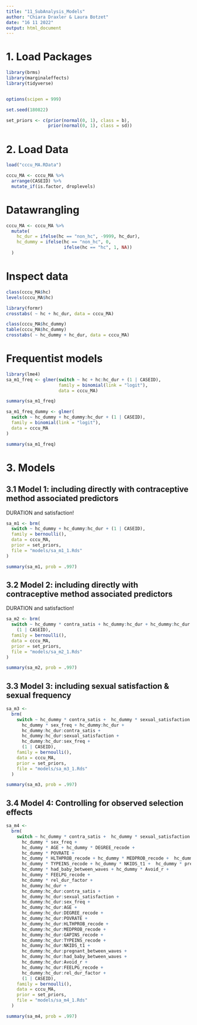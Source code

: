 ```yaml
---
title: "11_SubAnalysis_Models"
author: "Chiara Draxler & Laura Botzet"
date: "16 11 2022"
output: html_document
---
```

# 1. Load Packages
```r
library(brms)
library(marginaleffects)
library(tidyverse)


options(scipen = 999)

set.seed(180822)

set_priors <- c(prior(normal(0, 1), class = b),
                prior(normal(0, 1), class = sd))
```

# 2. Load Data
```r
load("cccu_MA.RData")

cccu_MA <- cccu_MA %>%
  arrange(CASEID) %>%
  mutate_if(is.factor, droplevels)
```

# Datawrangling
```r
cccu_MA <- cccu_MA %>%
  mutate(
    hc_dur = ifelse(hc == "non_hc", -9999, hc_dur),
    hc_dummy = ifelse(hc == "non_hc", 0,
                      ifelse(hc == "hc", 1, NA))
  )
```

# Inspect data
```r
class(cccu_MA$hc)
levels(cccu_MA$hc)

library(formr)
crosstabs( ~ hc + hc_dur, data = cccu_MA)

class(cccu_MA$hc_dummy)
table(cccu_MA$hc_dummy)
crosstabs( ~ hc_dummy + hc_dur, data = cccu_MA)
```

# Frequentist models
```r
library(lme4)
sa_m1_freq <- glmer(switch ~ hc + hc:hc_dur + (1 | CASEID),
                    family = binomial(link = "logit"),
                    data = cccu_MA)

summary(sa_m1_freq)

sa_m1_freq_dummy <- glmer(
  switch ~ hc_dummy + hc_dummy:hc_dur + (1 | CASEID),
  family = binomial(link = "logit"),
  data = cccu_MA
)

summary(sa_m1_freq)
```

# 3. Models

## 3.1 Model 1: including directly with contraceptive method associated predictors

DURATION and satisfaction!

```r
sa_m1 <- brm(
  switch ~ hc_dummy + hc_dummy:hc_dur + (1 | CASEID),
  family = bernoulli(),
  data = cccu_MA,
  prior = set_priors,
  file = "models/sa_m1_1.Rds"
)

summary(sa_m1, prob = .997)
```

## 3.2 Model 2: including directly with contraceptive method associated predictors

DURATION and satisfaction!

```r
sa_m2 <- brm(
  switch ~ hc_dummy * contra_satis + hc_dummy:hc_dur + hc_dummy:hc_dur:contra_satis +
    (1 | CASEID),
  family = bernoulli(),
  data = cccu_MA,
  prior = set_priors,
  file = "models/sa_m2_1.Rds"
)

summary(sa_m2, prob = .997)
```


## 3.3 Model 3: including sexual satisfaction & sexual frequency
```r
sa_m3 <-
  brm(
    switch ~ hc_dummy * contra_satis +  hc_dummy * sexual_satisfaction +
      hc_dummy * sex_freq + hc_dummy:hc_dur +
      hc_dummy:hc_dur:contra_satis +
      hc_dummy:hc_dur:sexual_satisfaction +
      hc_dummy:hc_dur:sex_freq +
      (1 | CASEID),
    family = bernoulli(),
    data = cccu_MA,
    prior = set_priors,
    file = "models/sa_m3_1.Rds"
  )

summary(sa_m3, prob = .997)
```

## 3.4 Model 4: Controlling for observed selection effects
```r
sa_m4 <-
  brm(
    switch ~ hc_dummy * contra_satis +  hc_dummy * sexual_satisfaction + 
      hc_dummy * sex_freq +
      hc_dummy * AGE + hc_dummy * DEGREE_recode +
      hc_dummy * POVRATE +
      hc_dummy * HLTHPROB_recode + hc_dummy * MEDPROB_recode +  hc_dummy * GAPINS_recode +
      hc_dummy * TYPEINS_recode + hc_dummy * NKIDS_t1 +  hc_dummy * pregnant_between_waves +
      hc_dummy * had_baby_between_waves + hc_dummy * Avoid_r +
      hc_dummy * FEELPG_recode +
      hc_dummy * rel_dur_factor +
      hc_dummy:hc_dur +
      hc_dummy:hc_dur:contra_satis +
      hc_dummy:hc_dur:sexual_satisfaction +
      hc_dummy:hc_dur:sex_freq +
      hc_dummy:hc_dur:AGE +
      hc_dummy:hc_dur:DEGREE_recode +
      hc_dummy:hc_dur:POVRATE +
      hc_dummy:hc_dur:HLTHPROB_recode +
      hc_dummy:hc_dur:MEDPROB_recode +
      hc_dummy:hc_dur:GAPINS_recode +
      hc_dummy:hc_dur:TYPEINS_recode +
      hc_dummy:hc_dur:NKIDS_t1 +
      hc_dummy:hc_dur:pregnant_between_waves +
      hc_dummy:hc_dur:had_baby_between_waves +
      hc_dummy:hc_dur:Avoid_r +
      hc_dummy:hc_dur:FEELPG_recode +
      hc_dummy:hc_dur:rel_dur_factor +
      (1 | CASEID),
    family = bernoulli(),
    data = cccu_MA,
    prior = set_priors,
    file = "models/sa_m4_1.Rds"
  )

summary(sa_m4, prob = .997)
```


